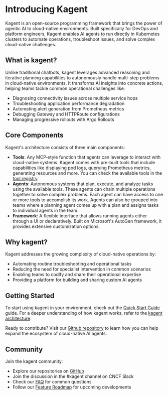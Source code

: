 # Introducing Kagent

Kagent is an open-source programming framework that brings the power of agentic AI to cloud-native environments. Built specifically for DevOps and platform engineers, Kagent enables AI agents to run directly in Kubernetes clusters to automate operations, troubleshoot issues, and solve complex cloud-native challenges.

## What is kagent?

Unlike traditional chatbots, kagent leverages advanced reasoning and iterative planning capabilities to autonomously handle multi-step problems in cloud-native environments. It transforms AI insights into concrete actions, helping teams tackle common operational challenges like:

- Diagnosing connectivity issues across multiple service hops
- Troubleshooting application performance degradation
- Automating alert generation from Prometheus metrics
- Debugging Gateway and HTTPRoute configurations
- Managing progressive rollouts with Argo Rollouts

## Core Components

Kagent's architecture consists of three main components:

- **Tools**: Any MCP-style function that agents can leverage to interact with cloud-native systems. Kagent comes with pre-built tools that include capabilities like displaying pod logs, querying Prometheus metrics, generating resources and more. You can check the available tools in the [tool registry](/tools).
- **Agents**: Autonomous systems that plan, execute, and analyze tasks using the available tools. These agents can chain multiple operations together to solve complex problems. Each agent can have access to one or more tools to accomplish its work. Agents can also be grouped into teams where a planning agent comes up with a plan and assigns tasks to individual agents in the team.
- **Framework**: A flexible interface that allows running agents either through a UI or declaratively. Built on Microsoft's AutoGen framework, it provides extensive customization options.

## Why kagent?

Kagent addresses the growing complexity of cloud-native operations by:

- Automating routine troubleshooting and operational tasks
- Reducing the need for specialist intervention in common scenarios
- Enabling teams to codify and share their operational expertise
- Providing a platform for building and sharing custom AI agents

## Getting Started

To start using kagent in your environment, check out the [Quick Start Guide](/docs/introdcution/quickstart) guide. For a deeper understanding of how kagent works, refer to the [kagent architecture](/docs/concepts/architecture).

Ready to contribute? Visit our [Github repository](https://github.com/kagent-dev) to learn how you can help expand the ecosystem of cloud-native AI agents.

## Community

Join the kagent community:
- Explore our repositories on [GitHub](https://github.com/kagent-dev)
- Join the discussion in the #kagent channel on CNCF Slack
- Check our [FAQ](/docs/resources/faq) for common questions
- Follow our [Feature Roadmap](/docs/introduction/roadmap) for upcoming developments
